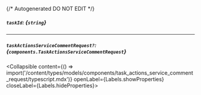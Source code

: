 {/* Autogenerated DO NOT EDIT  */}

##### `taskId`: *{`string`}*

---
##### `taskActionsServiceCommentRequest?`: *{`components.TaskActionsServiceCommentRequest`}*
<Collapsible content={() => import('/content/types/models/components/task_actions_service_comment_request/typescript.mdx')} openLabel={Labels.showProperties} closeLabel={Labels.hideProperties}>
</Collapsible>


